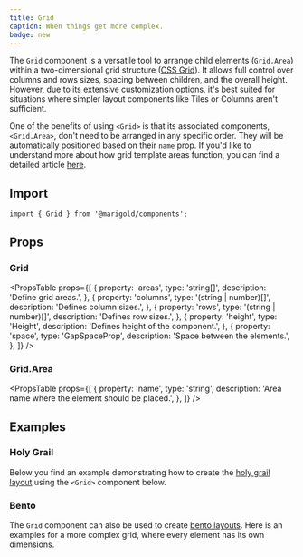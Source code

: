 ```yaml
---
title: Grid
caption: When things get more complex.
badge: new
---
```


The `Grid` component is a versatile tool to arrange child elements (`Grid.Area`) within a two-dimensional grid structure ([CSS Grid](https://developer.mozilla.org/en-US/docs/Web/CSS/CSS_Grid_Layout/Basic_Concepts_of_Grid_Layout)). It allows full control over columns and rows sizes, spacing between children, and the overall height. However, due to its extensive customization options, it's best suited for situations where simpler layout components like Tiles or Columns aren't sufficient.

One of the benefits of using `<Grid>` is that its associated components, `<Grid.Area>`, don't need to be arranged in any specific order. They will be automatically positioned based on their `name` prop. If you'd like to understand more about how grid template areas function, you can find a detailed article [here](https://www.smashingmagazine.com/understanding-css-grid-template-areas/).

## Import

```tsx
import { Grid } from '@marigold/components';
```

## Props

### Grid

<PropsTable
  props={[
    {
      property: 'areas',
      type: 'string[]',
      description: 'Define grid areas.',
    },
    {
      property: 'columns',
      type: '(string | number)[]',
      description: 'Defines column sizes.',
    },
    {
      property: 'rows',
      type: '(string | number)[]',
      description: 'Defines row sizes.',
    },
    {
      property: 'height',
      type: 'Height',
      description: 'Defines height of the component.',
    },
    {
      property: 'space',
      type: 'GapSpaceProp',
      description: 'Space between the elements.',
    },
  ]}
/>

### Grid.Area

<PropsTable
  props={[
    {
      property: 'name',
      type: 'string',
      description: 'Area name where the element should be placed.',
    },
  ]}
/>

## Examples

### Holy Grail

Below you find an example demonstrating how to create the [holy grail layout](<https://en.wikipedia.org/wiki/Holy_grail_(web_design)>) using the `<Grid>` component below.

<ComponentDemo file="./grid-holy-grail.demo.tsx" />

### Bento

The `Grid` component can also be used to create [bento layouts](https://bootcamp.uxdesign.cc/web-design-trend-bento-box-95814d99ac62). Here is an examples for a more complex grid, where every element has its own dimensions.

<ComponentDemo file="./grid-bento.demo.tsx" />
